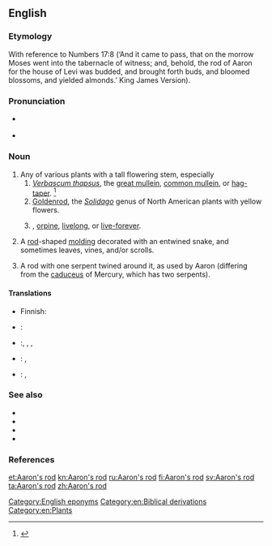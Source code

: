 ==English==
{{wikipedia|dab=Aaron's rod (disambiguation)}}
{{wikisource1911Enc|Aaron's Rod}}

===Etymology===
With reference to Numbers 17:8 (‘And it came to pass, that on the morrow Moses went into the tabernacle of witness; and, behold, the rod of Aaron for the house of Levi was budded, and brought forth buds, and bloomed blossoms, and yielded almonds.’ King James Version).

===Pronunciation===
* {{a|RP}} {{IPA|/ˈɜːɹ.ənz ɹɒd/|/ˈæɹ.ənz ɹɒd/}}
* {{a|GenAm}} {{IPA|/ˈɜɹ.ənz ɹɑd/|/ˈæɹ.ənz ɹɑd/}}

===Noun===
{{en-noun|head=[[Aaron]][['s]] [[rod]]|~}}

# Any of various plants with a tall flowering stem, especially
## ''[[Verbascum thapsus]]'', the [[great mullein]], [[common mullein]], or [[hag-taper]]. {{defdate|First attested in the mid 18<sup>th</sup> century.}}<ref name=SOED>{{R:SOED5|page=2}} </ref>
## [[goldenrod|Goldenrod]], the ''[[Solidago]]'' genus of North American plants with yellow flowers.
## {{taxlink|Sedum telephium|species|noshow=1}}, [[orpine]], [[livelong]], or [[live-forever]].
# {{context|architecture|lang=en}} A [[rod]]-shaped [[molding]] decorated with an entwined snake, and sometimes leaves, vines, and/or scrolls.
# {{context|archaic|lang=en}} A rod with one serpent twined around it, as used by Aaron (differing from the [[caduceus]] of Mercury, which has two serpents).

====Translations====
{{trans-top|tall plant associated with the biblical rod of Aaron}}
* Finnish: {{t+|fi|aaroninsauva}}
{{trans-mid}}
{{trans-bottom}}
{{trans-see|mullein}}
{{trans-see|goldenrod}}
{{trans-see|orpine}}
{{checktrans-top}}
* {{ttbc|nl}}: {{t|nl|koningskaars|f}}
* {{ttbc|et}}:, {{qualifier|golden-rod'': ''Solidago}} {{t|et|kuldvits}}, {{qualifier|2: ''golden-rod'': ''Solidago virgaurea''}} {{t|et|harilik kuldvits}}, {{qualifier|great mullein}} {{t|et|üheksavägine}}
{{trans-mid}}
* {{ttbc|de}}: {{t+|de|Königskerze|f}}, {{t+|de|Goldrute|f}}
* {{ttbc|ang}}: {{t|ang|candelwyrt|f|sc=Latinx}}, {{t|ang|feltwyrt|f|sc=Latinx}}
{{trans-bottom}}

===See also===
* {{pedia}}
* {{specieslite|Verbascum thapsus}}
* {{specieslite|Solidago}}
* {{specieslite|Sedum telephium}}

===References===
<references/>

[[Category:English eponyms]]
[[Category:en:Biblical derivations]]
[[Category:en:Plants]]

[[et:Aaron's rod]]
[[kn:Aaron's rod]]
[[ru:Aaron's rod]]
[[fi:Aaron's rod]]
[[sv:Aaron's rod]]
[[ta:Aaron's rod]]
[[zh:Aaron's rod]]